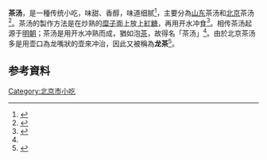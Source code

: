 '''茶汤'''，是一種传统小吃，味甜、香醇，味道细腻<ref>{{Cite web |url=http://www.tech-food.com/kndata/1046/0092632.htm |title=北京茶汤 |access-date=2014-12-26 |archive-date=2014-12-26 |archive-url=https://web.archive.org/web/20141226113103/http://www.tech-food.com/kndata/1046/0092632.htm |dead-url=no }}</ref>，主要分為[[山东|山东]]茶汤和[[北京|北京]]茶汤<ref name=culture>{{cite web|title=茶汤|url=http://www.wenwuchina.com/news/zhuanti/detail/201306/27/5061.shtml|publisher=中国文物网|accessdate=2015-01-19|date=2013-06-27|archive-date=2016-03-04|archive-url=https://web.archive.org/web/20160304134240/http://www.wenwuchina.com/news/zhuanti/detail/201306/27/5061.shtml|dead-url=no}}</ref>。茶汤的製作方法是在炒熟的[[糜子|糜子]]面上放上[[紅糖|紅糖]]，再用开水冲食<ref>{{cite book|title=万民节日——庙会|year=2014|location=青苹果数据中心}}</ref>。相传茶汤起源于[[明朝|明朝]]；茶汤是用开水冲熟而成，猶如泡[[茶|茶]]，故得名「茶汤」<ref name=culture/>。由於北京茶汤多是用壶口為龙嘴狀的壶來冲治，因此又被稱為'''龙茶'''<ref>{{cite web|title=老北京“四大茶”之茶汤|url=http://www.tech-food.com/kndata/1046/0092632.htm|publisher=中国食品科技网|accessdate=2015-01-19|date=2012-12-11|archive-date=2014-12-26|archive-url=https://web.archive.org/web/20141226113103/http://www.tech-food.com/kndata/1046/0092632.htm|dead-url=no}}</ref>。

==参考資料==
{{reflist}}

[[Category:北京市小吃|Category:北京市小吃]]

{{Food-stub}}